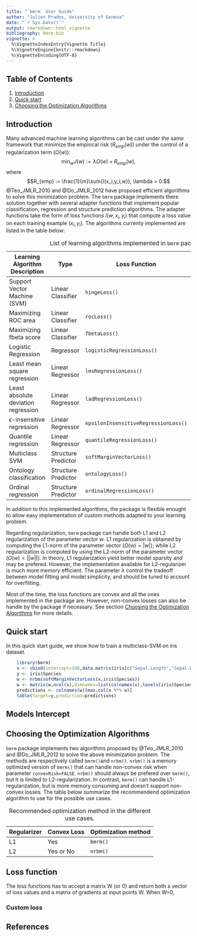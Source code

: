 ```yaml
---
title: "`bmrm` User Guide"
author: "Julien Prados, University of Geneva"
date: "`r Sys.Date()`"
output: rmarkdown::html_vignette
bibliography: bmrm.bib
vignette: >
  %\VignetteIndexEntry{Vignette Title}
  %\VignetteEngine{knitr::rmarkdown}
  %\VignetteEncoding{UTF-8}
---
```



## Table of Contents
1. [Introduction](#introduction)
2. [Quick start](#quick-start)
3. [Choosing the Optimization Algorithms](#choosing-the-optimization-algorithms)


## Introduction
Many advanced machine learning algorithms can be cast under the same framework that minimize the empirical risk ($R_{emp}(w)$) under the control of a regularization term ($\Omega(w)$):
$$\min_{w} J(w) := \lambda \Omega(w) + R_{emp}(w),$$
where
$$R_{emp} := \frac{1}{m}\sum{l(x_i,y_i,w)}, \lambda > 0.$$
@Teo_JMLR_2010 and @Do_JMLR_2012 have proposed efficient algorithms to solve this minimization problem. The `bmrm` package implements there solution together with several adapter functions that implement popular classification, regression and structure prediction algorithms. The adapter functions take the form of loss functions $l(w,x_i,y_i)$ that compute a loss value on each training example $(x_i,y_i)$. The algorithms currenty implemented are listed in the table below:

| Learning Algorithm Description      | Type                | Loss Function                        |  Loss Value                  |
|-------------------------------------|---------------------|--------------------------------------|------------------------------|
| Support Vector Machine (SVM)        | Linear Classifier   | `hingeLoss()`                        | $\max(0,1-ywx)$              |
| Maximizing ROC area                 | Linear Classifier   | `rocLoss()`                          | @Teo_JMLR_2010, &sect;A.3.1  |
| Maximizing fbeta score              | Linear Classifier   | `fbetaLoss()`                        | @Teo_JMLR_2010, &sect;A.3.5  |
| Logistic Regression                 | Regressor           | `logisticRegressionLoss()`           | $\log(1+e^{-ywx})$           |
| Least mean square regression        | Linear Regressor    | `lmsRegressionLoss()`                | $(wx-y)^2/2$                 |
| Least absolute deviation regression | Linear Regressor    | `ladRegressionLoss()`                | $abs(wx-y)$                  |
| $\epsilon$-insensitive regression   | Linear Regressor    | `epsilonInsensitiveRegressionLoss()` | $\max(0,abs(wx-y)-\epsilon)$ |
| Quantile regression                 | Linear Regressor    | `quantileRegressionLoss()`           | @Teo_JMLR_2010, Table 5      |
| Multiclass SVM                      | Structure Predictor | `softMarginVectorLoss()`             | @Teo_JMLR_2010, Table 6      |
| Ontology classification             | Structure Predictor | `ontologyLoss()`                     | @Teo_JMLR_2010, &sect;A.4.2  |
| Ordinal regression                  | Structure Predictor | `ordinalRegressionLoss()`            | @Teo_JMLR_2010, &sect;A.3.2  |

Table: List of learning algorithms implemented in `bmrm` package. \label{tab:bmrm_learning_algorithms}

In addition to this implemented algorithms, the package is flexible enought to allow easy implementation of custom methods adapted to your learning problem.

Regarding regularization, `bmrm` package can handle both L1 and L2 regularization of the parameter vector $w$. L1 regularization is obtained by computing the L1-norm of the parameter vector ($\Omega(w)=|w|$); while L2 regularization is computed by using the L2-norm of the parameter vector ($\Omega(w)=||w||$). In theory, L1 regularization yield better model sparsity and may be prefered. However, the implementation available for L2-regularizer is much more memory efficient. The parameter $\lambda$ control the tradeoff between model fitting and model simplicity, and should be tuned to account for overfitting.

Most of the time, the loss functions are convex and all the ones implemented in the package are. However, non-convex losses can also be handle by the package if necessary. See section [Choosing the Optimization Algorithms](#choosing-the-optimization-algorithms) for more details.


## Quick start

In this quick start guide, we show how to train a multiclass-SVM on iris dataset.

```r
    library(bmrm)
    x <- cbind(intercept=100,data.matrix(iris[c("Sepal.Length","Sepal.Width","Petal.Length","Petal.Width")]))
    y <- iris$Species
    w <- nrbm(softMarginVectorLoss(x,iris$Species))
    w <- matrix(w,ncol(x),dimnames=list(colnames(x),levels(iris$Species)))
    predictions <- colnames(w)[max.col(x %*% w)]
    table(target=y,prediction=predictions)
```
    
    
## Models Intercept



## Choosing the Optimization Algorithms
`bmrm` package implements two algorithms proposed by @Teo_JMLR_2010 and @Do_JMLR_2012 to solve the above minimization problem. The methods are respectively called `bmrm()`and `nrbm()`. `nrbm()` is a memory optimized version of `bmrm()` that can handle non-convex risk when parameter `convexRisk=FALSE`. `nrbm()` should always be prefered over `bmrm()`, but it is limited to L2-regularization. In contrast, `bmrm()` can handle L1-regularization, but is more memory consuming and doesn't support non-convex losses. The table below summarize the recommendend optimization algorithm to use for the possible use cases.

| Regularizer | Convex Loss  | Optimization method |
|-------------|--------------|---------------------|
| L1          | Yes          | `bmrm()`            |
| L2          | Yes or No    | `nrbm()`            |

Table: Recommended optimization method in the different use cases.

 

## Loss function

The loss functions has to accept a matrix W (or 0) and return both a vector of loss values and a matrix of gradients at input points W. When W=0, 

### Custom loss


## References



